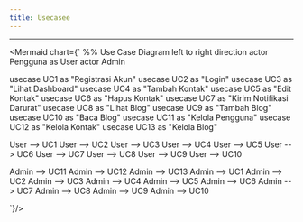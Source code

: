 ---
title: Usecasee
---

---


<Mermaid chart={`
%% Use Case Diagram
left to right direction
actor Pengguna as User
actor Admin

usecase UC1 as "Registrasi Akun"
usecase UC2 as "Login"
usecase UC3 as "Lihat Dashboard"
usecase UC4 as "Tambah Kontak"
usecase UC5 as "Edit Kontak"
usecase UC6 as "Hapus Kontak"
usecase UC7 as "Kirim Notifikasi Darurat"
usecase UC8 as "Lihat Blog"
usecase UC9 as "Tambah Blog"
usecase UC10 as "Baca Blog"
usecase UC11 as "Kelola Pengguna"
usecase UC12 as "Kelola Kontak"
usecase UC13 as "Kelola Blog"

User --> UC1
User --> UC2
User --> UC3
User --> UC4
User --> UC5
User --> UC6
User --> UC7
User --> UC8
User --> UC9
User --> UC10

Admin --> UC11
Admin --> UC12
Admin --> UC13
Admin --> UC1
Admin --> UC2
Admin --> UC3
Admin --> UC4
Admin --> UC5
Admin --> UC6
Admin --> UC7
Admin --> UC8
Admin --> UC9
Admin --> UC10

`}/>

